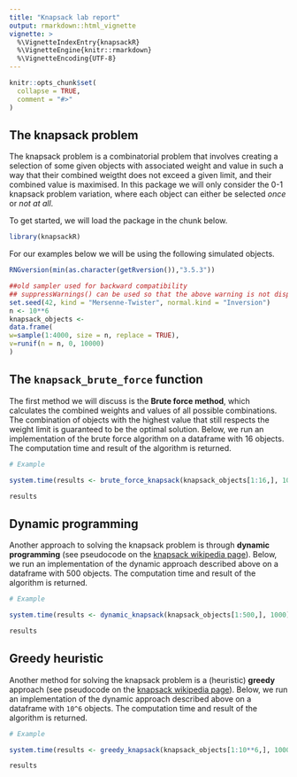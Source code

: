 ```yaml
---
title: "Knapsack lab report"
output: rmarkdown::html_vignette
vignette: >
  %\VignetteIndexEntry{knapsackR}
  %\VignetteEngine{knitr::rmarkdown}
  %\VignetteEncoding{UTF-8}
---
```


```r
knitr::opts_chunk$set(
  collapse = TRUE,
  comment = "#>"
)
```

## The knapsack problem
The knapsack problem is a combinatorial problem that involves creating a selection of some given objects with associated weight and value in such a way that their combined weigtht does not exceed a given limit, and their combined value is maximised. In this package we will only consider the 0-1 knapsack problem variation, where each object can either be selected *once* or *not at all*.

To get started, we will load the package in the chunk below.

```r
library(knapsackR)
```

For our examples below we will be using the following simulated objects.

```r
RNGversion(min(as.character(getRversion()),"3.5.3"))

##old sampler used for backward compatibility
## suppressWarnings() can be used so that the above warning is not displayed
set.seed(42, kind = "Mersenne-Twister", normal.kind = "Inversion")
n <- 10**6
knapsack_objects <-
data.frame(
w=sample(1:4000, size = n, replace = TRUE),
v=runif(n = n, 0, 10000)
)
```

## The `knapsack_brute_force` function
The first method we will discuss is the **Brute force method**, which calculates the combined weights and values of all possible combinations. The combination of objects with the highest value that still respects the weight limit is guaranteed to be the optimal solution. Below, we run an implementation of the brute force algorithm on a dataframe with 16 objects. The computation time and result of the algorithm is returned.

```r
# Example

system.time(results <- brute_force_knapsack(knapsack_objects[1:16,], 1000))

results
```

## Dynamic programming
Another approach to solving the knapsack problem is through **dynamic programming** (see pseudocode on the [knapsack wikipedia page](https://en.wikipedia.org/wiki/Knapsack_problem#0-1_knapsack_problem)). Below, we run an implementation of the dynamic approach described above on a dataframe with 500 objects. The computation time and result of the algorithm is returned.

```r
# Example

system.time(results <- dynamic_knapsack(knapsack_objects[1:500,], 1000))

results
```


## Greedy heuristic
Another method for solving the knapsack problem is a (heuristic) **greedy** approach (see pseudocode on the [knapsack wikipedia page](https://en.wikipedia.org/wiki/Knapsack_problem#Greedy_approximation_algorithm)). Below, we run an implementation of the dynamic approach described above on a dataframe with `10^6` objects. The computation time and result of the algorithm is returned.

```r
# Example

system.time(results <- greedy_knapsack(knapsack_objects[1:10**6,], 1000))

results
```

